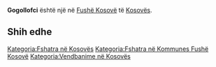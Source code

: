 {{Fshat në 
 | Emri                = Gogollofci
 | EmriAlt                = 
 | NAME_SHORT_FORM=      
 | NAME_GENERIC=      
 | NAME_SORT_NAME_RO=      GOGOLLOFCI
 | FULL_NAME_RO = Gogollofci
 | FULL_NAME_ND_RO=Gogollofci
 | SORT_NAME_RG=GOGOLLOFCI
 | FULL_NAME_RG=Gogollofci
 | FULL_NAME_ND_RG=Gogollofci
 | SRP_NAME_SHORT_FORM=      
 | SRP_NAME_GENERIC=      
 | SRP_NAME_SORT_NAME_RO=      
 | SRP_FULL_NAME_RO = 
 | SRP_FULL_NAME_ND_RO=
 | SRP_SORT_NAME_RG=
 | SRP_FULL_NAME_RG=
 | SRP_FULL_NAME_ND_RG=
 | Emri (Rasa dhanore) = 
 | Figura              = 
 | Shteti              = Kosovo
 | Komuna              = Fushë Kosovë
 | Kodi postar         = 
 | Sipërfaqja          = 

 | Popullsia           = 

 | Regj. i popullsisë  = 
 | Dend. e popullsisë  = 
 | Faqja zyrtare       = 
 <!--- Koordinatat ----> 
 | Gjerësia            = 42.589167
 | Gjatësia            = 21.543056
 | Lartësia            = 
}}
'''Gogollofci''' është një [[]] në [[Fushë Kosovë]] të [[Kosovës]].

<!-- == Gjeografia == -->
<!-- == Historia == -->
<!-- == Demografia == -->
== Shih edhe ==
{{Komuna Fushë Kosovë}}
{{Kosovo-Administrata-Cung}}

[[Kategoria:Fshatra në Kosovës]]
[[Kategoria:Fshatra në Kommunes Fushë Kosovë]]
[[Kategoria:Vendbanime në Kosovës]]